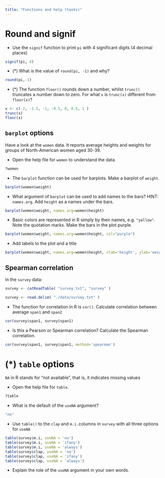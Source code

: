 ```yaml
---
title: "Functions and help (tasks)"
---
```




# Round and signif {#signif}

- Use the `signif` function to print `pi` with 4 significant digits (4 decimal places)

```r
signif(pi, 4)
```

- (*) What is the value of `round(pi, -1)` and why?

```r
round(pi,-1)
```

- (*) The function `floor()` rounds down a number, whilst `trunc()` truncates a number down to zero. For what `x` is `trunc(x)` different from `floor(x)`?

```r
x <- c(-2, -1.5, -1, -0.5, 0, 0.5, 1 )
trunc(x)
floor(x)
```


## `barplot` options {#help}

Have a look at the `women`  data. It reports average heights and weights for groups of North-American women aged 30-39.

- Open the help file for `women` to understand the data.

```r
?women
```

- The `barplot` function can be used for barplots. Make a barplot of `weight`.

```r
barplot(women$weight)
```

-	What argument of `barplot` can be used to add names to the bars? HINT: `names.arg`. Add `height` as a names under the bars.

```r
barplot(women$weight, names.arg=women$height)
```

- Basic colors are represented in R simply by their names, e.g. `"yellow"`. Note the quotation marks. Make the bars in the plot purple.

```r
barplot(women$weight, names.arg=women$height, col="purple")
```

- Add labels to the plot and a title

```r
barplot(women$weight, names.arg=women$height, xlab='height', ylab='weight', main='Average weight vs. height') 
```


## Spearman correlation

In the `survey` data:

```r
survey <- catReadTable( "survey.txt", "survey" )
```
```r
survey <- read.delim( "./data/survey.txt" )
```

-	The function for correlation in R is `cor()`. Calculate correlation between average `span1` and `span2`
```r
cor(survey$span1, survey$span1)
```

- Is this a Pearson or Spearman correlation? Calculate the Spearman correlation.

```r
cor(survey$span1, survey$span1, method='spearman')
```

# (*) `table` options

`NA` in R stands for "not available", that is, it indicates missing values

- Open the help file for `table`.

```r
?table
```

- What is the default of the `useNA` argument?

```r
"no"
```

- Use `table()` to the `clap` and `m.i.`columns in `survey` with all three options for `useNA`

```r
table(survey$m.i, useNA = 'no')
table(survey$m.i, useNA = 'ifany')
table(survey$m.i, useNA = 'always')
table(survey$clap, useNA = 'no')
table(survey$clap, useNA = 'ifany')
table(survey$clap, useNA = 'always')
```

- Explain the role of the `useNA` argument in your own words.
